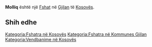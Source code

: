 {{Fshat në Kosovës
 | Emri                = Molliq
| sqi_N_name = Molliq
| sqi_N_FULL_NAME_RO = Molliq
| sqi_N_FULL_NAME_ND_RO = Molliq
| sqi_N_SORT_NAME_RG = MOLLIQ
| sqi_N_FULL_NAME_RG = Molliq
| sqi_N_FULL_NAME_ND_RG = Molliq
| srp_N_name = Molić
| srp_N_FULL_NAME_RO = Molić
| srp_N_FULL_NAME_ND_RO = Molic
| srp_N_SORT_NAME_RG = MOLIC
| srp_N_FULL_NAME_RG = Molić
| srp_N_FULL_NAME_ND_RG = Molic
| srp_NS_name = Молић
| srp_NS_FULL_NAME_RO = Молић
| srp_NS_FULL_NAME_ND_RO = Молић
| srp_NS_SORT_NAME_RG = МОЛИЋ
| srp_NS_FULL_NAME_RG = Молић
| srp_NS_FULL_NAME_ND_RG = Молић

 | Emri (Rasa dhanore) = 
 | Figura              = 
 | Shteti              = Kosovo
 | Komuna              = Gjilan
 | Kodi postar         = 
 | Sipërfaqja          = 

 | Popullsia           = 

 | Regj. i popullsisë  = 
 | Dend. e popullsisë  = 
 | Faqja zyrtare       = 
 <!--- Koordinatat ----> 
 | Gjerësia            = 42.439167
 | Gjatësia            = 20.270833
 | Lartësia            = 
}}
'''Molliq''' është një [[Fshat]] në [[Gjilan]] të [[Kosovës]].

<!-- == Gjeografia == -->
<!-- == Historia == -->
<!-- == Demografia == -->
== Shih edhe ==
{{Komuna Gjilan}}
{{Kosovo-Administrata-Cung}}

[[Kategoria:Fshatra në Kosovës]]
[[Kategoria:Fshatra në Kommunes Gjilan]]
[[Kategoria:Vendbanime në Kosovës]]